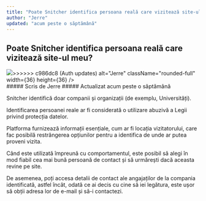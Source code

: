 ```yaml
---
title: "Poate Snitcher identifica persoana reală care vizitează site-ul meu?"
author: "Jerre"
updated: "acum peste o săptămână"
---
```


## Poate Snitcher identifica persoana reală care vizitează site-ul meu?

<div className="flex gap-2 items-center">
  <img
<<<<<<< HEAD
    src="https://static.intercomassets.com/avatars/40541/square_128/social_media_icon_-_2023_01_20_Snitcher_-_Studio_Gijs_de_Koning_-_5246_%281%29-1676632880.jpg"
=======
    src="/images/avatar.jpg"
>>>>>>> c986dc8 (Auth updates)
    alt="Jerre"
    className="rounded-full"
    width={36}
    height={36}
  />
  <div>
    ##### Scris de Jerre  
    ##### Actualizat acum peste o săptămână
  </div>
</div>

Snitcher identifică doar companii și organizații (de exemplu, Universități).

Identificarea persoanei reale ar fi considerată o utilizare abuzivă a Legii privind protecția datelor.

Platforma furnizează informații esențiale, cum ar fi locația vizitatorului, care fac posibilă restrângerea opțiunilor pentru a identifica de unde ar putea proveni vizita.

Când este utilizată împreună cu comportamentul, este posibil să alegi în mod fiabil cea mai bună persoană de contact și să urmărești dacă aceasta revine pe site.

De asemenea, poți accesa detalii de contact ale angajaților de la compania identificată, astfel încât, odată ce ai decis cu cine să iei legătura, este ușor să obții adresa lor de e-mail și să-i contactezi.
